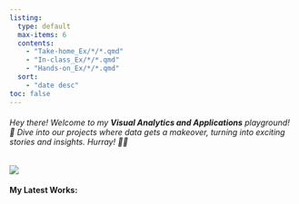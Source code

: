 ```yaml
---
listing:
  type: default
  max-items: 6
  contents:
    - "Take-home_Ex/*/*.qmd"
    - "In-class_Ex/*/*.qmd"
    - "Hands-on_Ex/*/*.qmd"
  sort: 
    - "date desc"
toc: false
---
```


###### Hey there! Welcome to my **Visual Analytics and Applications** playground! 🚀 Dive into our projects where data gets a makeover, turning into exciting stories and insights. Hurray! 🎉✨

![](Images/RoboHurraycrop.gif){fig-align="center"}

#### **My Latest Works:**

#### 
